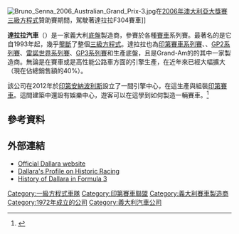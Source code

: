 {{refimprove|time=2014-07-19T10:40:37+00:00}}
{{noteTA
|G1=F1
}}

{{Infobox company
| name           = Dallara Automobili S.p.A.
| logo           = [[File:Dallara_logo.svg|250px]]
| type           = [[私人公司|私人公司]]
| foundation     = 1972年
| location       = [[義大利|義大利]][[瓦拉諾德梅萊加里|瓦拉諾德梅萊加里]]
| founder        = [[Gian_Paolo_Dallara|Gian Paolo Dallara]]
| key_people     = [[Gian_Paolo_Dallara|Gian Paolo Dallara]] <small>(主席)</small><br/>Andrea Pontremoli <small>(執行長)</small>
| num_employees  = 
| industry       = [[汽車產業|汽車產業]]
| products       = 
| revenue        = 
| homepage       = [http://www.dallara.it/ dallara.it]
}}

[[Image:Bruno_Senna_2006_Australian_Grand_Prix-3.jpg|thumb]]在[[2006年澳大利亞大獎賽|2006年澳大利亞大獎賽]][[三級方程式|三級方程式]]贊助賽期間，駕駛著達拉拉F304賽車]]

'''達拉拉汽車'''（{{lang-it|Dallara Automobili}}）是一家義大利[[底盤|底盤]]製造商，參賽於各種[[動力運動|賽車]]系列賽。最著名的是它自1993年起，幾乎[[壟斷|壟斷]]了整個[[三級方程式|三級方程式]]。達拉拉也為[[印第賽車系列賽|印第賽車系列賽]]、{{le|Indy Lights|Indy Lights}}、[[GP2系列賽|GP2系列賽]]、[[雷諾世界系列賽|雷諾世界系列賽]]、[[GP3系列賽|GP3系列賽]]和{{le|ADAC方程式大师赛|ADAC Formel Masters}}生產底盤，且是Grand-Am的{{le|劳力士杯跑车系列赛|Rolex Sports Car Series}}的其中一家製造商。無論是在賽車或是高性能公路車方面的引擎生產，在近年來已經大幅擴大（現在佔總銷售額的40%）。

該公司在2012年於[[印第安納波利斯|印第安納波利斯]]設立了一間引擎中心，在這生產與組裝[[印第賽車系列賽|印第賽車]]。這間建築中還設有娛樂中心，遊客可以在這學到如何製造一輛賽車。<ref name="dallara">{{cite web|url=http://www.dallara.it/|title=Official Site Dallara Automobili|work=dallara.it|accessdate=2013-07-19}}</ref>

==參考資料==
{{Reflist}}

==外部連結==
{{commonscat|Dallara racing cars}}
*[http://www.dallara.it Official Dallara website] {{en icon}}
*[https://web.archive.org/web/20090528062211/http://www.historicracing.com/drivers_alpha.cfm?driverID=7701&AlphaIndex=D Dallara's Profile on Historic Racing]
*[http://www.f3history.co.uk/Manufacturers/Dallara/dallara.htm History of Dallara in Formula 3]

[[Category:一級方程式車隊|Category:一級方程式車隊]]
[[Category:印第賽車聯盟|Category:印第賽車聯盟]]
[[Category:義大利賽車製造商|Category:義大利賽車製造商]]
[[Category:1972年成立的公司|Category:1972年成立的公司]]
[[Category:義大利汽車公司|Category:義大利汽車公司]]